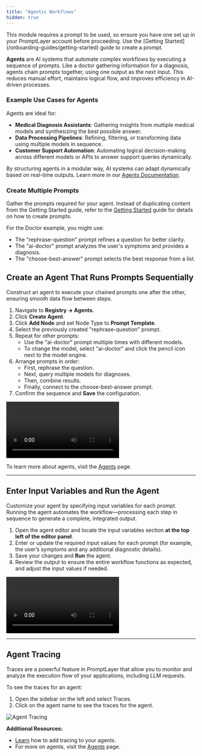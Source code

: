 ```yaml
---
title: "Agentic Workflows"
hidden: true
---
```


<Tip>
  This module requires a prompt to be used, so ensure you have one set up in
  your PromptLayer account before proceeding. Use the [Getting
  Started](/onboarding-guides/getting-started) guide to create a prompt.
</Tip>

**Agents** are AI systems that automate complex workflows by executing a sequence of prompts. Like a doctor gathering information for a diagnosis, agents chain prompts together, using one output as the next input. This reduces manual effort, maintains logical flow, and improves efficiency in AI-driven processes.

### Example Use Cases for Agents

Agents are ideal for:

- **Medical Diagnosis Assistants**: Gathering insights from multiple medical models and synthesizing the best possible answer.
- **Data Processing Pipelines**: Refining, filtering, or transforming data using multiple models in sequence.
- **Customer Support Automation**: Automating logical decision-making across different models or APIs to answer support queries dynamically.

By structuring agents in a modular way, AI systems can adapt dynamically based on real-time outputs. Learn more in our [Agents Documentation](/why-promptlayer/agents).

### Create Multiple Prompts

Gather the prompts required for your agent. Instead of duplicating content from the Getting Started guide, refer to the [Getting Started](/onboarding-guides/getting-started) guide for details on how to create prompts.

For the Doctor example, you might use:

- The "rephrase-question" prompt refines a question for better clarity.
- The "ai-doctor" prompt analyzes the user's symptoms and provides a diagnosis.
- The "choose-best-answer" prompt selects the best response from a list.

## Create an Agent That Runs Prompts Sequentially

Construct an agent to execute your chained prompts one after the other, ensuring smooth data flow between steps.

1. Navigate to **Registry → Agents**.
2. Click **Create Agent**.
3. Click **Add Node** and set Node Type to **Prompt Template**.
4. Select the previously created "rephrase-question" prompt.
5. Repeat for other prompts:
   - Use the "ai-doctor" prompt multiple times with different models.
   - To change the model, select "ai-doctor" and click the pencil icon next to the model engine.
6. Arrange prompts in order:
   - First, rephrase the question.
   - Next, query multiple models for diagnoses.
   - Then, combine results.
   - Finally, connect to the choose-best-answer prompt.
7. Confirm the sequence and **Save** the configuration.

<video controls>
  <source src="./videos/create-agent.mp4" type="video/mp4" />
</video>

To learn more about agents, visit the [Agents](/why-promptlayer/agents) page.

---

## Enter Input Variables and Run the Agent

Customize your agent by specifying input variables for each prompt. Running the agent automates the workflow—processing each step in sequence to generate a complete, integrated output.

1. Open the agent editor and locate the input variables section **at the top left of the editor panel**.
2. Enter or update the required input values for each prompt (for example, the user’s symptoms and any additional diagnostic details).
3. Save your changes and **Run** the agent.
4. Review the output to ensure the entire workflow functions as expected, and adjust the input values if needed.

<video controls>
  <source src="./videos/run-agent.mp4" type="video/mp4" />
</video>

---

## Agent Tracing

Traces are a powerful feature in PromptLayer that allow you to monitor and analyze the execution flow of your applications, including LLM requests.

To see the traces for an agent:

1. Open the sidebar on the left and select Traces.
2. Click on the agent name to see the traces for the agent.

<img src="./images/traces.gif" alt="Agent Tracing" />

**Additional Resources:**

- [Learn](/running-requests/traces) how to add tracing to your agents.
- For more on agents, visit the [Agents](/why-promptlayer/agents) page.
